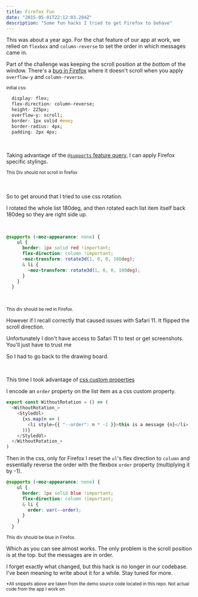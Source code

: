 ```yaml
---
title: Firefox Fun
date: "2015-05-01T22:12:03.284Z"
description: "Some fun hacks I tried to get Firefox to behave"
---
```



This was about a year ago. For the chat feature of our app at work, we relied on `flexbox` and `column-reverse` to set the order in which messages came in.

Part of the challenge was keeping the scroll position at the *bottom* of the window.
There's a [bug in Firefox](https://bugzilla.mozilla.org/show_bug.cgi?id=1042151) where it doesn't scroll when you apply `overflow-y` and `column-reverse`.

<small>initial css:</small>

```css
  display: flex;
  flex-direction: column-reverse;
  height: 225px;
  overflow-y: scroll;
  border: 1px solid #eee;
  border-radius: 4px;
  padding: 2px 4px;
```
<br/>

Taking advantage of the [`@supports` feature query](https://developer.mozilla.org/en-US/docs/Web/CSS/@supports), I can apply Firefox specific stylings.

<small>This Div should not scroll in firefox</small>
<DoesntScrollFF />


<br/>
<br/>
So to get around that I tried to use css rotation.

I rotated the whole list 180deg, and then rotated each list item itself back 180deg so they are right side up.

<br/>

```css
@supports (-moz-appearance: none) {
    ul {
      border: 1px solid red !important;
      flex-direction: column !important;
      -moz-transform: rotate3d(1, 0, 0, 180deg);
      & li {
        -moz-transform: rotate3d(1, 0, 0, 180deg);
      }
    }
  }
```
<br/>

<small>This div should be red in Firefox.</small>

<WithRotation />

However if I recall correctly that caused issues with Safari 11.
It flipped the scroll direction.

Unfortunately I don't have access to Safari 11 to test or get
screenshots. You'll just have to trust me

So I had to go back to the drawing board.


<br />

This time I took advantage of [css custom properties](https://css-tricks.com/css-attr-function-got-nothin-custom-properties)


I encode an `order` property on the list item as a css custom property.

```javascript
export const WithoutRotation = () => (
  <WithoutRotation_>
    <StyledUl>
      {xs.map(n => (
        <li style={{ "--order": n * -1 }}>this is a message {n}</li>
      ))}
    </StyledUl>
  </WithoutRotation_>
)
```

Then in the css, only for Firefox I reset the `ul`'s flex direction to `column` and
essentially reverse the order with the flexbox `order` property
(multiplying it by -1).

```css
@supports (-moz-appearance: none) {
    ul {
      border: 1px solid blue !important;
      flex-direction: column !important;
      & li {
        order: var(--order);
      }
    }
  }
```

<small>This div should be blue in Firefox.</small>

<WithoutRotation />

Which as you can see almost works. The only problem is the scroll
position is at the top. but the messages are in order.


I forget exactly what changed, but this hack is no longer in our codebase.
I've been meaning to write about it for a while. 
Stay tuned for more.

<small>*All snippets above are taken from the demo source code located in this repo. Not actual code from the app I work on.</small>
<br />
<br />
<br />